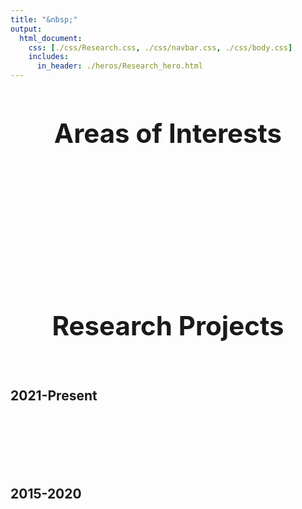 ```yaml
---
title: "&nbsp;"
output:
  html_document:
    css: [./css/Research.css, ./css/navbar.css, ./css/body.css]
    includes:
      in_header: ./heros/Research_hero.html
---
```


<style>
h1 {text-align: center !important; 
   font-weight: bold !important; 
   font-size: 42px !important}
</style> 


# Areas of Interests

<br>
<br>
<br>
<br>
<br>
<br>
<br>
<br>
<br>
<br>


# Research Projects
<br>

## 2021-Present
<br>
<br>
<br>
<br>
<br>

## 2015-2020
<br>
<br>
<br>
<br>
















